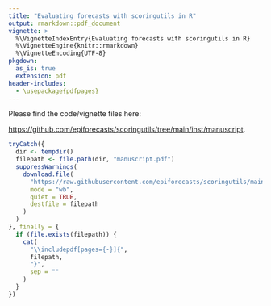 ```yaml
---
title: "Evaluating forecasts with scoringutils in R"
output: rmarkdown::pdf_document
vignette: >
  %\VignetteIndexEntry{Evaluating forecasts with scoringutils in R}
  %\VignetteEngine{knitr::rmarkdown}
  %\VignetteEncoding{UTF-8}
pkgdown:
  as_is: true
  extension: pdf
header-includes:
  - \usepackage{pdfpages}
---
```


Please find the code/vignette files here:

[https://github.com/epiforecasts/scoringutils/tree/main/inst/manuscript](https://github.com/epiforecasts/scoringutils/tree/main/inst/manuscript).

```r
tryCatch({
  dir <- tempdir()
  filepath <- file.path(dir, "manuscript.pdf")
  suppressWarnings(
    download.file(
      "https://raw.githubusercontent.com/epiforecasts/scoringutils/main/inst/manuscript/manuscript.pdf",
      mode = "wb",
      quiet = TRUE,
      destfile = filepath
    )
  )
}, finally = {
  if (file.exists(filepath)) {
    cat(
      "\\includepdf[pages={-}]{",
      filepath,
      "}",
      sep = ""
    )
  }
})
```
